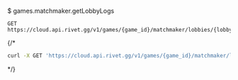 $ games.matchmaker.getLobbyLogs
```
GET https://cloud.api.rivet.gg/v1/games/{game_id}/matchmaker/lobbies/{lobby_id}/logs
```


{/*<RequestExample>
```bash curl
curl -X GET 'https://cloud.api.rivet.gg/v1/games/{game_id}/matchmaker/lobbies/{lobby_id}/logs'
```
</RequestExample>*/}
